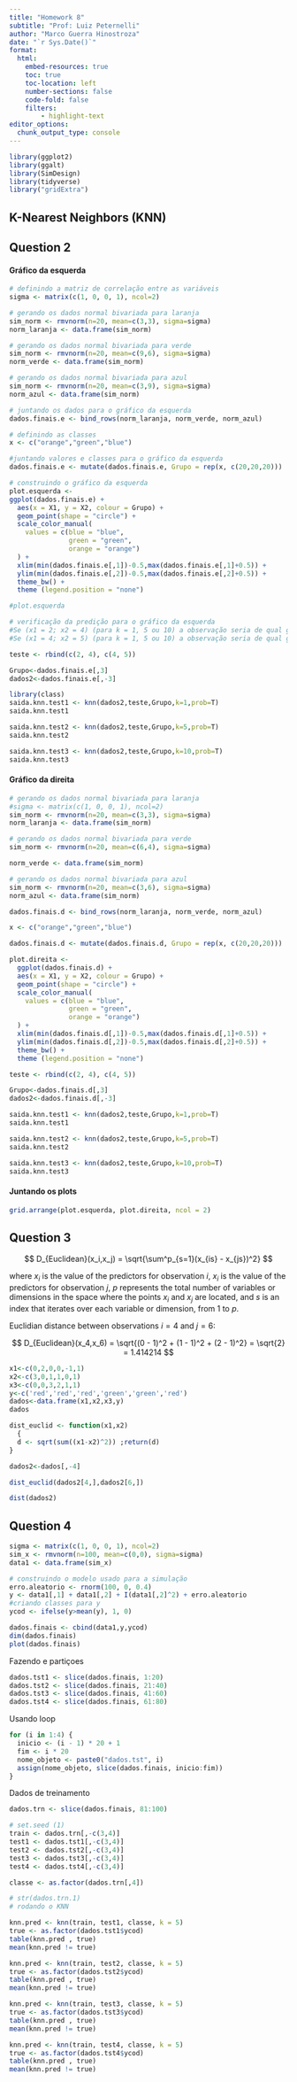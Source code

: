 ```yaml
---
title: "Homework 8"
subtitle: "Prof: Luiz Peternelli"
author: "Marco Guerra Hinostroza"
date: "`r Sys.Date()`"
format:
  html:
    embed-resources: true
    toc: true
    toc-location: left
    number-sections: false
    code-fold: false
    filters:
        - highlight-text
editor_options: 
  chunk_output_type: console
---
```


```r
library(ggplot2)
library(ggalt)
library(SimDesign)
library(tidyverse)
library("gridExtra")
```


## K-Nearest Neighbors (KNN)

## Question 2

#### Gráfico da esquerda
```r
# definindo a matriz de correlação entre as variáveis
sigma <- matrix(c(1, 0, 0, 1), ncol=2)

# gerando os dados normal bivariada para laranja
sim_norm <- rmvnorm(n=20, mean=c(3,3), sigma=sigma)
norm_laranja <- data.frame(sim_norm)

# gerando os dados normal bivariada para verde
sim_norm <- rmvnorm(n=20, mean=c(9,6), sigma=sigma)
norm_verde <- data.frame(sim_norm)

# gerando os dados normal bivariada para azul
sim_norm <- rmvnorm(n=20, mean=c(3,9), sigma=sigma)
norm_azul <- data.frame(sim_norm)

# juntando os dados para o gráfico da esquerda
dados.finais.e <- bind_rows(norm_laranja, norm_verde, norm_azul)

# definindo as classes
x <- c("orange","green","blue")

#juntando valores e classes para o gráfico da esquerda
dados.finais.e <- mutate(dados.finais.e, Grupo = rep(x, c(20,20,20)))

# construindo o gráfico da esquerda
plot.esquerda <-
ggplot(dados.finais.e) +
  aes(x = X1, y = X2, colour = Grupo) +
  geom_point(shape = "circle") +
  scale_color_manual(
    values = c(blue = "blue",
               green = "green",
               orange = "orange")
  ) +
  xlim(min(dados.finais.e[,1])-0.5,max(dados.finais.e[,1]+0.5)) +
  ylim(min(dados.finais.e[,2])-0.5,max(dados.finais.e[,2]+0.5)) +
  theme_bw() +
  theme (legend.position = "none")

#plot.esquerda

# verificação da predição para o gráfico da esquerda
#Se (x1 = 2; x2 = 4) (para k = 1, 5 ou 10) a observação seria de qual grupo?
#Se (x1 = 4; x2 = 5) (para k = 1, 5 ou 10) a observação seria de qual grupo?

teste <- rbind(c(2, 4), c(4, 5))

Grupo<-dados.finais.e[,3]
dados2<-dados.finais.e[,-3]
```


```r
library(class)
saida.knn.test1 <- knn(dados2,teste,Grupo,k=1,prob=T)
saida.knn.test1

saida.knn.test2 <- knn(dados2,teste,Grupo,k=5,prob=T)
saida.knn.test2

saida.knn.test3 <- knn(dados2,teste,Grupo,k=10,prob=T)
saida.knn.test3
```


#### Gráfico da direita
```r
# gerando os dados normal bivariada para laranja
#sigma <- matrix(c(1, 0, 0, 1), ncol=2)
sim_norm <- rmvnorm(n=20, mean=c(3,3), sigma=sigma)
norm_laranja <- data.frame(sim_norm)

# gerando os dados normal bivariada para verde
sim_norm <- rmvnorm(n=20, mean=c(6,4), sigma=sigma)

norm_verde <- data.frame(sim_norm)

# gerando os dados normal bivariada para azul
sim_norm <- rmvnorm(n=20, mean=c(3,6), sigma=sigma)
norm_azul <- data.frame(sim_norm)

dados.finais.d <- bind_rows(norm_laranja, norm_verde, norm_azul)

x <- c("orange","green","blue")

dados.finais.d <- mutate(dados.finais.d, Grupo = rep(x, c(20,20,20)))

plot.direita <- 
  ggplot(dados.finais.d) +
  aes(x = X1, y = X2, colour = Grupo) +
  geom_point(shape = "circle") +
  scale_color_manual(
    values = c(blue = "blue",
               green = "green",
               orange = "orange")
  ) +
  xlim(min(dados.finais.d[,1])-0.5,max(dados.finais.d[,1]+0.5)) +
  ylim(min(dados.finais.d[,2])-0.5,max(dados.finais.d[,2]+0.5)) +
  theme_bw() +
  theme (legend.position = "none")

teste <- rbind(c(2, 4), c(4, 5))

Grupo<-dados.finais.d[,3]
dados2<-dados.finais.d[,-3]
```


```r
saida.knn.test1 <- knn(dados2,teste,Grupo,k=1,prob=T)
saida.knn.test1

saida.knn.test2 <- knn(dados2,teste,Grupo,k=5,prob=T)
saida.knn.test2

saida.knn.test3 <- knn(dados2,teste,Grupo,k=10,prob=T)
saida.knn.test3
```

#### Juntando os plots
```r
grid.arrange(plot.esquerda, plot.direita, ncol = 2)
```


## Question 3

$$
D_{Euclidean}(x_i,x_j) = \sqrt{\sum^p_{s=1}(x_{is}  - x_{js})^2}
$$

where $x_i$ is the value of the predictors for observation $i$, $x_i$ is the value of the predictors for observation $j$, $p$ represents the total number of variables or dimensions in the space where the points $x_i$ and $x_j$ are located, and $s$ is an index that iterates over each variable or dimension, from 1 to $p$.

Euclidian distance between observations $i=4$ and $j=6$:

$$
D_{Euclidean}(x_4,x_6) = \sqrt{(0  - 1)^2 + (1  - 1)^2 + (2  - 1)^2} = \sqrt{2} = 1.414214
$$

```r
x1<-c(0,2,0,0,-1,1)
x2<-c(3,0,1,1,0,1)
x3<-c(0,0,3,2,1,1)
y<-c('red','red','red','green','green','red')
dados<-data.frame(x1,x2,x3,y)
dados
```


```r
dist_euclid <- function(x1,x2)
  {
  d <- sqrt(sum((x1-x2)^2)) ;return(d)
}

dados2<-dados[,-4]

dist_euclid(dados2[4,],dados2[6,])
```

```r
dist(dados2) 
```


## Question 4

```r
sigma <- matrix(c(1, 0, 0, 1), ncol=2)
sim_x <- rmvnorm(n=100, mean=c(0,0), sigma=sigma)
data1 <- data.frame(sim_x)

# construindo o modelo usado para a simulação
erro.aleatorio <- rnorm(100, 0, 0.4)
y <- data1[,1] + data1[,2] + I(data1[,2]^2) + erro.aleatorio
#criando classes para y
ycod <- ifelse(y>mean(y), 1, 0)

dados.finais <- cbind(data1,y,ycod)
dim(dados.finais)
plot(dados.finais)
```

Fazendo e partiçoes
```r
dados.tst1 <- slice(dados.finais, 1:20)
dados.tst2 <- slice(dados.finais, 21:40)
dados.tst3 <- slice(dados.finais, 41:60)
dados.tst4 <- slice(dados.finais, 61:80)
```

Usando loop
```r
for (i in 1:4) {
  inicio <- (i - 1) * 20 + 1
  fim <- i * 20
  nome_objeto <- paste0("dados.tst", i)
  assign(nome_objeto, slice(dados.finais, inicio:fim))
}
```

Dados de treinamento
```r
dados.trn <- slice(dados.finais, 81:100)
```

```r
# set.seed (1)
train <- dados.trn[,-c(3,4)]
test1 <- dados.tst1[,-c(3,4)]
test2 <- dados.tst2[,-c(3,4)]
test3 <- dados.tst3[,-c(3,4)]
test4 <- dados.tst4[,-c(3,4)]

classe <- as.factor(dados.trn[,4])

# str(dados.trn.1)
# rodando o KNN
```

```r
knn.pred <- knn(train, test1, classe, k = 5)
true <- as.factor(dados.tst1$ycod)
table(knn.pred , true)
mean(knn.pred != true)
```

```r
knn.pred <- knn(train, test2, classe, k = 5)
true <- as.factor(dados.tst2$ycod)
table(knn.pred , true)
mean(knn.pred != true)
```

```r
knn.pred <- knn(train, test3, classe, k = 5)
true <- as.factor(dados.tst3$ycod)
table(knn.pred , true)
mean(knn.pred != true)
```

```r
knn.pred <- knn(train, test4, classe, k = 5)
true <- as.factor(dados.tst4$ycod)
table(knn.pred , true)
mean(knn.pred != true)
```

